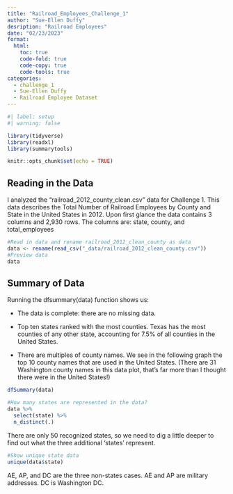 ```yaml
---
title: "Railroad_Employees_Challenge_1"
author: "Sue-Ellen Duffy"
desription: "Railroad Employees"
date: "02/23/2023"
format:
  html:
    toc: true
    code-fold: true
    code-copy: true
    code-tools: true
categories:
  - challenge_1
  - Sue-Ellen Duffy
  - Railroad Employee Dataset
---
```


```r
#| label: setup
#| warning: false

library(tidyverse)
library(readxl)
library(summarytools)

knitr::opts_chunk$set(echo = TRUE)
```

## Reading in the Data

I analyzed the "railroad_2012_county_clean.csv" data for Challenge 1. This data describes the Total Number of Railroad Employees by County and State in the United States in 2012. Upon first glance the data contains 3 columns and 2,930 rows. The columns are: state, county, and total_employees

```r
#Read in data and rename railroad_2012_clean_county as data
data <- rename(read_csv("_data/railroad_2012_clean_county.csv"))
#Preview data 
data
```

## Summary of Data

Running the dfsummary(data) function shows us:

-   The data is complete: there are no missing data.

-   Top ten states ranked with the most counties. Texas has the most counties of any other state, accounting for 7.5% of all counties in the United States.

-   There are multiples of county names. We see in the following graph the top 10 county names that are used in the United States. (There are 31 Washington county names in this data plot, that's far more than I thought there were in the United States!)

```r
dfSummary(data)
```

```r
#How many states are represented in the data?
data %>%
  select(state) %>%
  n_distinct(.)
```

There are only 50 recognized states, so we need to dig a little deeper to find out what the three additional 'states' represent.

```r
#Show unique state data
unique(data$state)
```

AE, AP, and DC are the three non-states cases. AE and AP are military addresses. DC is Washington DC.
